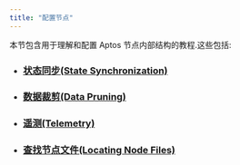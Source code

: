 ```yaml
---
title: "配置节点"
---
```






本节包含用于理解和配置 Aptos 节点内部结构的教程.这些包括:

- ### [状态同步(State Synchronization)](/zh/network/nodes/configure/state-sync)
- ### [数据裁剪(Data Pruning)](/zh/network/nodes/configure/data-pruning)
- ### [遥测(Telemetry)](/zh/network/nodes/configure/telemetry)
- ### [查找节点文件(Locating Node Files)](/zh/network/nodes/configure/node-files-all-networks)
